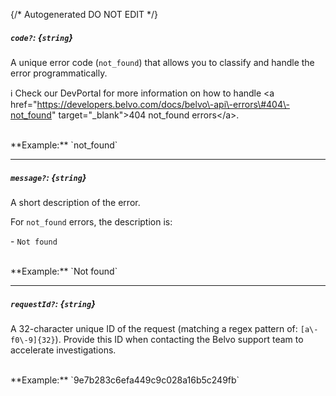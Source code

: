 {/* Autogenerated DO NOT EDIT  */}
##### `code?`: *{`string`}*
A unique error code (`not_found`) that allows you to classify and handle the error programmatically.


ℹ️ Check our DevPortal for more information on how to handle \<a href\="https://developers.belvo.com/docs/belvo\-api\-errors\#404\-not_found" target\="_blank"\>404 not_found errors\</a\>.

<br/>
**Example:** `not_found`

---
##### `message?`: *{`string`}*
A short description of the error. 


For `not_found` errors, the description is:
  
  \- `Not found`

<br/>
**Example:** `Not found`

---
##### `requestId?`: *{`string`}*
A 32\-character unique ID of the request (matching a regex pattern of: `[a\-f0\-9]{32}`). Provide this ID when contacting the Belvo
support team to accelerate investigations.

<br/>
**Example:** `9e7b283c6efa449c9c028a16b5c249fb`

